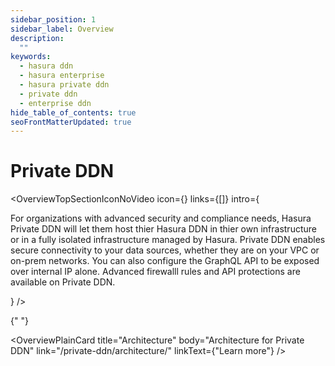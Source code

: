 ```yaml
---
sidebar_position: 1
sidebar_label: Overview
description:
  ""
keywords:
  - hasura ddn
  - hasura enterprise
  - hasura private ddn
  - private ddn
  - enterprise ddn
hide_table_of_contents: true
seoFrontMatterUpdated: true
---
```



# Private DDN

<OverviewTopSectionIconNoVideo
  icon={<Icon />}
  links={[]}
  intro={
    <div>
      <p>
        For organizations with advanced security and compliance needs, Hasura Private DDN 
        will let them host thier Hasura DDN in thier own infrastructure
        or in a fully isolated infrastructure managed by Hasura.
        Private DDN enables secure connectivity to your data sources, whether they are on 
        your VPC or on-prem networks. You can also configure the GraphQL API to be exposed
        over internal IP alone. Advanced firewalll rules and API protections are available
        on Private DDN.
      </p>
    </div>
  }
/>

<div className="overview-gallery card-wrapper">

{" "}

<OverviewPlainCard
  title="Architecture"
  body="Architecture for Private DDN"
  link="/private-ddn/architecture/"
  linkText={"Learn more"}
/>

</div>
